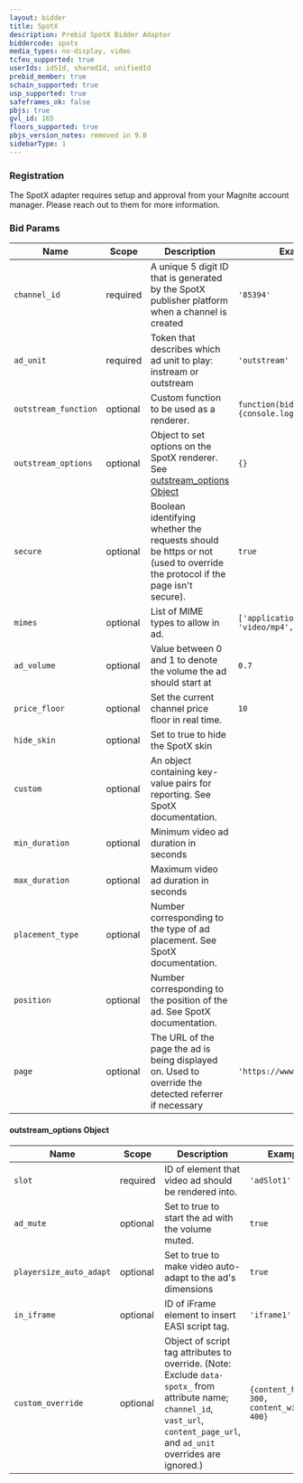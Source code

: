 ```yaml
---
layout: bidder
title: SpotX
description: Prebid SpotX Bidder Adaptor
biddercode: spotx
media_types: no-display, video
tcfeu_supported: true
userIds: id5Id, sharedId, unifiedId
prebid_member: true
schain_supported: true
usp_supported: true
safeframes_ok: false
pbjs: true
gvl_id: 165
floors_supported: true
pbjs_version_notes: removed in 9.0
sidebarType: 1
---
```


### Registration

The SpotX adapter requires setup and approval from your Magnite account manager. Please reach out to them for more information.  

### Bid Params


| Name                 | Scope    | Description                                                                                                                                                   | Example                                                                                                                                                                                              | Type        |
|----------------------|----------|---------------------------------------------------------------------------------------------------------------------------------------------------------------|------------------------------------------------------------------------------------------------------------------------------------------------------------------------------------------------------|-------------|
| `channel_id`         | required | A unique 5 digit ID that is generated by the SpotX publisher platform when a channel is created                                                               | `'85394'`                                                                                                                                                                                            | `string`    |
| `ad_unit`            | required | Token that describes which ad unit to play: instream or outstream                                                                                             | `'outstream'`                                                                                                                                                                                        | `string`    |
| `outstream_function` | optional | Custom function to be used as a renderer.                                                                                                                     | `function(bid){console.log(bid);}`                                                                                                                                                                   | `function`  |
| `outstream_options`  | optional | Object to set options on the SpotX renderer. See [outstream_options Object](#spotx-outstream-options-object)                                                              | `{}`                                                                                                                                                                                                 | `object`    |
| `secure`             | optional | Boolean identifying whether the requests should be https or not (used to override the protocol if the page isn't secure).                                      | `true`                                                                                                                                                                                               | `boolean`   |
| `mimes`              | optional | List of MIME types to allow in ad.                                                                                                                             | `['application/javascript', 'video/mp4', 'video/webm']`                                                                                                                                               | `array`     |
| `ad_volume`          | optional | Value between 0 and 1 to denote the volume the ad should start at                                                                                             |    `0.7`                                                                                                                                                                                                  | `float`     |
| `price_floor`        | optional | Set the current channel price floor in real time.                                                                                                             | `10`                                                                                                                                                                                                   | `float`   |
| `hide_skin`          | optional | Set to true to hide the SpotX skin                                                                                                                            |                                                                                                                                                                                                      | `boolean`   |
| `custom`             | optional | An object containing key-value pairs for reporting. See SpotX documentation. |                                                                                                                                                                                                      | `object`    |
| `min_duration`       | optional | Minimum video ad duration in seconds                                                                                                                            |                                                                                                                                                                                                      | `integer`   |
| `max_duration`       | optional | Maximum video ad duration in seconds                                                                                                                            |                                                                                                                                                                                                      | `integer`   |
| `placement_type`     | optional | Number corresponding to the type of ad placement. See SpotX documentation.                                                                                                                          |                                                                                                                                                                                                      | `integer`   |
| `position`           | optional | Number corresponding to the position of the ad. See SpotX documentation.                                                                                                                         |                                                                                                                                                                                                      | `integer`   |
| `page`               | optional | The URL of the page the ad is being displayed on. Used to override the detected referrer if necessary                                                                                                                          | `'https://www.spotx.tv'`                                                                                                                                                                                         | `string`   |



#### outstream_options Object


| Name                 | Scope    | Description                                                                                                                                                   | Example                                                                                                                                                                                              | Type        |
|----------------------|----------|---------------------------------------------------------------------------------------------------------------------------------------------------------------|------------------------------------------------------------------------------------------------------------------------------------------------------------------------------------------------------|-------------|
| `slot`                  | required | ID of element that video ad should be rendered into.        | `'adSlot1'` | `string`  |
| `ad_mute`               | optional | Set to true to start the ad with the volume muted.          | `true`      | `boolean` |
| `playersize_auto_adapt` | optional | Set to true to make video auto-adapt to the ad's dimensions | `true`      | `boolean` |
| `in_iframe`             | optional | ID of iFrame element to insert EASI script tag.             | `'iframe1'` | `string`  |
| `custom_override`       | optional | Object of script tag attributes to override. (Note: Exclude `data-spotx_` from attribute name; `channel_id`, `vast_url`, `content_page_url`, and `ad_unit` overrides are ignored.) | `{content_height: 300, content_width: 400}` | `object` |
